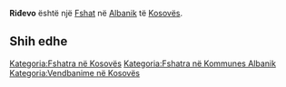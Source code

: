 {{Fshat në Kosovës
 | Emri                = Riđevo
| srp_N_name = Riđevo
| srp_N_FULL_NAME_RO = Riđevo
| srp_N_FULL_NAME_ND_RO = Ridevo
| srp_N_SORT_NAME_RG = RIDEVO
| srp_N_FULL_NAME_RG = Riđevo
| srp_N_FULL_NAME_ND_RG = Ridevo

 | Emri (Rasa dhanore) = 
 | Figura              = 
 | Shteti              = Kosovo
 | Komuna              = Albanik
 | Kodi postar         = 
 | Sipërfaqja          = 

 | Popullsia           = 

 | Regj. i popullsisë  = 
 | Dend. e popullsisë  = 
 | Faqja zyrtare       = 
 <!--- Koordinatat ----> 
 | Gjerësia            = 42.581667
 | Gjatësia            = 20.692778
 | Lartësia            = 
}}
'''Riđevo''' është një [[Fshat]] në [[Albanik]] të [[Kosovës]].

<!-- == Gjeografia == -->
<!-- == Historia == -->
<!-- == Demografia == -->
== Shih edhe ==
{{Komuna Albanik}}
{{Kosovo-Administrata-Cung}}

[[Kategoria:Fshatra në Kosovës]]
[[Kategoria:Fshatra në Kommunes Albanik]]
[[Kategoria:Vendbanime në Kosovës]]
